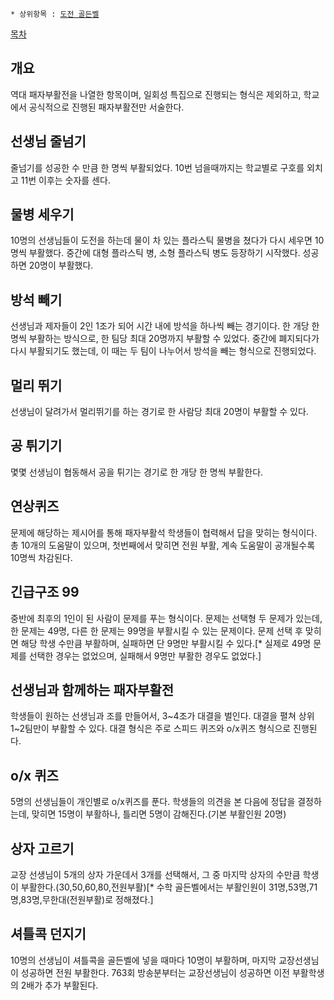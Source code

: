  * 상위항목 : [[도전 골든벨]]

[[목차]]

== 개요 ==
역대 패자부활전을 나열한 항목이며, 일회성 특집으로 진행되는 형식은 제외하고, 학교에서 공식적으로 진행된 패자부활전만 서술한다.

== 선생님 줄넘기 ==
줄넘기를 성공한 수 만큼 한 명씩 부활되었다. 10번 넘을때까지는 학교별로 구호를 외치고 11번 이후는 숫자를 센다.

== 물병 세우기 ==
10명의 선생님들이 도전을 하는데 물이 차 있는 플라스틱 물병을 쳤다가 다시 세우면 10명씩 부활했다. 중간에 대형 플라스틱 병, 소형 플라스틱 병도 등장하기 시작했다. 성공하면 20명이 부활했다.

== 방석 빼기 ==
선생님과 제자들이 2인 1조가 되어 시간 내에 방석을 하나씩 빼는 경기이다. 한 개당 한 명씩 부활하는 방식으로, 한 팀당 최대 20명까지 부활할 수 있었다. 중간에 폐지되다가 다시 부활되기도 했는데, 이 때는 두 팀이 나누어서 방석을 빼는 형식으로 진행되었다.

== 멀리 뛰기 ==
선생님이 달려가서 멀리뛰기를 하는 경기로 한 사람당 최대 20명이 부활할 수 있다.

== 공 튀기기 ==
몇몇 선생님이 협동해서 공을 튀기는 경기로 한 개당 한 명씩 부활한다.

== 연상퀴즈 ==
문제에 해당하는 제시어를 통해 패자부활석 학생들이 협력해서 답을 맞히는 형식이다. 총 10개의 도움말이 있으며, 첫번째에서 맞히면 전원 부활, 계속 도움말이 공개될수록 10명씩 차감된다.

== 긴급구조 99 ==
중반에 최후의 1인이 된 사람이 문제를 푸는 형식이다. 문제는 선택형 두 문제가 있는데, 한 문제는 49명, 다른 한 문제는 99명을 부활시킬 수 있는 문제이다. 문제 선택 후 맞히면 해당 학생 수만큼 부활하며, 실패하면 단 9명만 부활시킬 수 있다.[* 실제로 49명 문제를 선택한 경우는 없었으며, 실패해서 9명만 부활한 경우도 없었다.]

== 선생님과 함께하는 패자부활전 ==
학생들이 원하는 선생님과 조를 만들어서, 3~4조가 대결을 벌인다. 대결을 펼쳐 상위 1~2팀만이 부활할 수 있다.
대결 형식은 주로 스피드 퀴즈와 o/x퀴즈 형식으로 진행된다.

== o/x 퀴즈 ==
5명의 선생님들이 개인별로 o/x퀴즈를 푼다. 학생들의 의견을 본 다음에 정답을 결정하는데, 맞히면 15명이 부활하나, 틀리면 5명이 감해진다.(기본 부활인원 20명)

== 상자 고르기 ==
교장 선생님이 5개의 상자 가운데서 3개를 선택해서, 그 중 마지막 상자의 수만큼 학생이 부활한다.(30,50,60,80,전원부활)[* 수학 골든벨에서는 부활인원이 31명,53명,71명,83명,무한대(전원부활)로 정해졌다.]

== 셔틀콕 던지기 ==
10명의 선생님이 셔틀콕을 골든벨에 넣을 때마다 10명이 부활하며, 마지막 교장선생님이 성공하면 전원 부활한다.
763회 방송분부터는 교장선생님이 성공하면 이전 부활학생의 2배가 추가 부활된다.
